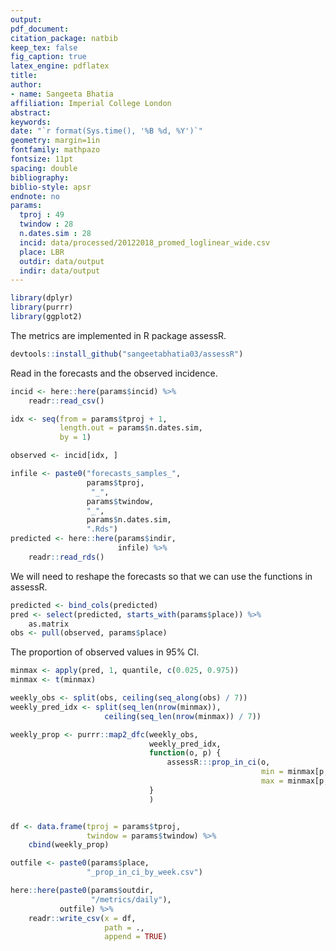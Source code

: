 ```yaml
---
output: 
pdf_document:
citation_package: natbib
keep_tex: false
fig_caption: true
latex_engine: pdflatex
title: 
author:
- name: Sangeeta Bhatia
affiliation: Imperial College London
abstract: 
keywords: 
date: "`r format(Sys.time(), '%B %d, %Y')`"
geometry: margin=1in
fontfamily: mathpazo
fontsize: 11pt
spacing: double
bibliography: 
biblio-style: apsr
endnote: no
params:
  tproj : 49
  twindow : 28
  n.dates.sim : 28
  incid: data/processed/20122018_promed_loglinear_wide.csv
  place: LBR
  outdir: data/output
  indir: data/output
---
```


```r
library(dplyr)
library(purrr)
library(ggplot2)
```
The metrics are implemented in R package assessR.

```r
devtools::install_github("sangeetabhatia03/assessR")
```

Read in the forecasts and the observed incidence.

```r
incid <- here::here(params$incid) %>%
    readr::read_csv()

idx <- seq(from = params$tproj + 1,
           length.out = params$n.dates.sim,
           by = 1)

observed <- incid[idx, ]

```

```r
infile <- paste0("forecasts_samples_",
                 params$tproj,
                  "_",
                 params$twindow,
                 "_",
                 params$n.dates.sim,
                 ".Rds")
predicted <- here::here(params$indir,
                        infile) %>%
    readr::read_rds()

```
We will need to reshape the forecasts so that we can use the functions
in assessR.

```r
predicted <- bind_cols(predicted)
pred <- select(predicted, starts_with(params$place)) %>%
    as.matrix
obs <- pull(observed, params$place)
```


The proportion of observed values in 95% CI.

```r
minmax <- apply(pred, 1, quantile, c(0.025, 0.975))
minmax <- t(minmax)

weekly_obs <- split(obs, ceiling(seq_along(obs) / 7))
weekly_pred_idx <- split(seq_len(nrow(minmax)),
                     ceiling(seq_len(nrow(minmax)) / 7))

weekly_prop <- purrr::map2_dfc(weekly_obs,
                               weekly_pred_idx,
                               function(o, p) {
                                   assessR:::prop_in_ci(o,
                                                        min = minmax[p, 1],
                                                        max = minmax[p, 2])
                               }
                               )


df <- data.frame(tproj = params$tproj,
                 twindow = params$twindow) %>%
    cbind(weekly_prop)

outfile <- paste0(params$place, 
                 "_prop_in_ci_by_week.csv")

here::here(paste0(params$outdir,
                  "/metrics/daily"),
           outfile) %>%
    readr::write_csv(x = df,
                     path = .,
                     append = TRUE)

```
